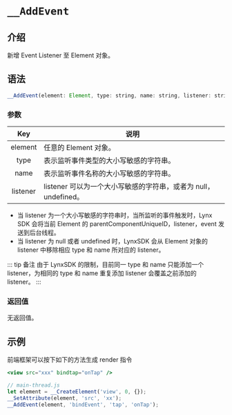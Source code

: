 # `__AddEvent`

## 介绍

新增 Event Listener 至 Element 对象。

## 语法

```jsx
__AddEvent(element: Element, type: string, name: string, listener: string|Function) : void;
```

### 参数

|   Key    | 说明                                                            |
| :------: | --------------------------------------------------------------- |
| element  | 任意的 Element 对象。                                           |
|   type   | 表示监听事件类型的大小写敏感的字符串。                          |
|   name   | 表示监听事件名称的大小写敏感的字符串。                          |
| listener | listener 可以为一个大小写敏感的字符串，或者为 null，undefined。 |

- 当 listener 为一个大小写敏感的字符串时，当所监听的事件触发时，Lynx SDK 会将当前 Element 的 parentComponentUniqueID，listener，event 发送到后台线程。
- 当 listener 为 null 或者 undefined 时，LynxSDK 会从 Element 对象的 listener 中移除相应 type 和 name 所对应的 listener。

::: tip 备注
由于 LynxSDK 的限制，目前同一 type 和 name 只能添加一个 listener，为相同的 type 和 name 重复添加 listener 会覆盖之前添加的 listener。
:::

### 返回值

无返回值。

## 示例

前端框架可以按下如下的方法生成 render 指令

```jsx
<view src="xxx" bindtap="onTap" />
```

```jsx
// main-thread.js
let element = __CreateElement('view', 0, {});
__SetAttribute(element, 'src', 'xx');
__AddEvent(element, 'bindEvent', 'tap', 'onTap');
```

